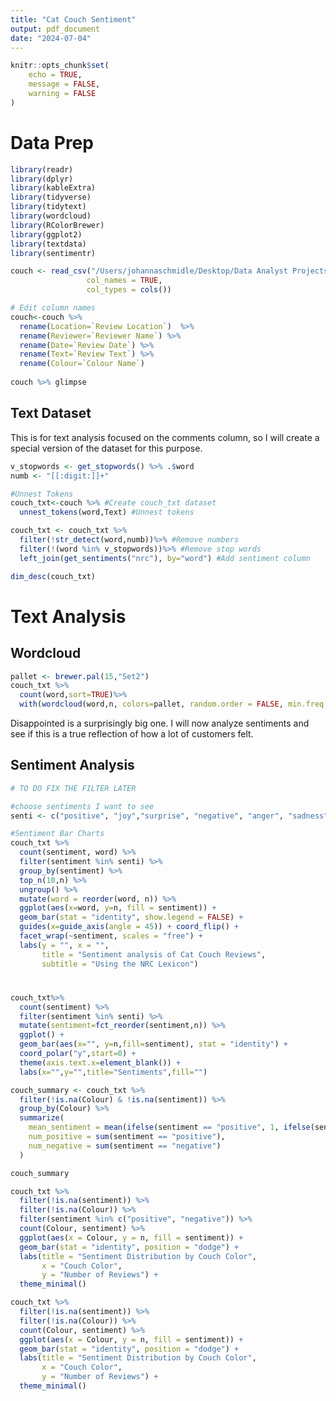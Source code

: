 ```yaml
---
title: "Cat Couch Sentiment"
output: pdf_document
date: "2024-07-04"
---
```


```r
knitr::opts_chunk$set(
	echo = TRUE,
	message = FALSE,
	warning = FALSE
)
```

# Data Prep
```r
library(readr)
library(dplyr)
library(kableExtra)
library(tidyverse)
library(tidytext)
library(wordcloud)
library(RColorBrewer)
library(ggplot2)
library(textdata)
library(sentimentr)

couch <- read_csv("/Users/johannaschmidle/Desktop/Data Analyst Projects/Cat Couch/CatCouchReviewsTable.csv",
                 col_names = TRUE, 
                 col_types = cols())

# Edit column names
couch<-couch %>% 
  rename(Location=`Review Location`)  %>% 
  rename(Reviewer=`Reviewer Name`) %>% 
  rename(Date=`Review Date`) %>% 
  rename(Text=`Review Text`) %>% 
  rename(Colour=`Colour Name`) 
  
couch %>% glimpse
```
## Text Dataset

This is for text analysis focused on the comments column, so I will create a special version of the dataset for this purpose.
```r
v_stopwords <- get_stopwords() %>% .$word
numb <- "[[:digit:]]+"

#Unnest Tokens
couch_txt<-couch %>% #Create couch_txt dataset
  unnest_tokens(word,Text) #Unnest tokens

couch_txt <- couch_txt %>%
  filter(!str_detect(word,numb))%>% #Remove numbers
  filter(!(word %in% v_stopwords))%>% #Remove stop words
  left_join(get_sentiments("nrc"), by="word") #Add sentiment column

dim_desc(couch_txt)
```

# Text Analysis
## Wordcloud

```r
pallet <- brewer.pal(15,"Set2") 
couch_txt %>%
  count(word,sort=TRUE)%>%
  with(wordcloud(word,n, colors=pallet, random.order = FALSE, min.freq = 500))
```
Disappointed is a surprisingly big one. I will now analyze sentiments and see if this is a true reflection of how a lot of customers felt.

## Sentiment Analysis
```r
# TO DO FIX THE FILTER LATER

#choose sentiments I want to see
senti <- c("positive", "joy","surprise", "negative", "anger", "sadness")

#Sentiment Bar Charts
couch_txt %>%
  count(sentiment, word) %>%
  filter(sentiment %in% senti) %>% 
  group_by(sentiment) %>% 
  top_n(10,n) %>% 
  ungroup() %>% 
  mutate(word = reorder(word, n)) %>% 
  ggplot(aes(x=word, y=n, fill = sentiment)) +
  geom_bar(stat = "identity", show.legend = FALSE) + 
  guides(x=guide_axis(angle = 45)) + coord_flip() + 
  facet_wrap(~sentiment, scales = "free") +
  labs(y = "", x = "",
       title = "Sentiment analysis of Cat Couch Reviews",
       subtitle = "Using the NRC Lexicon")

``` 

#
```r
couch_txt%>%
  count(sentiment) %>% 
  filter(sentiment %in% senti) %>% 
  mutate(sentiment=fct_reorder(sentiment,n)) %>%
  ggplot() + 
  geom_bar(aes(x="", y=n,fill=sentiment), stat = "identity") + 
  coord_polar("y",start=0) + 
  theme(axis.text.x=element_blank()) + 
  labs(x="",y="",title="Sentiments",fill="")
```

```r
couch_summary <- couch_txt %>%
  filter(!is.na(Colour) & !is.na(sentiment)) %>%
  group_by(Colour) %>%
  summarize(
    mean_sentiment = mean(ifelse(sentiment == "positive", 1, ifelse(sentiment == "negative", -1, 0))),
    num_positive = sum(sentiment == "positive"),
    num_negative = sum(sentiment == "negative")
  )

couch_summary
```

```r
couch_txt %>%
  filter(!is.na(sentiment)) %>%
  filter(!is.na(Colour)) %>%
  filter(sentiment %in% c("positive", "negative")) %>%
  count(Colour, sentiment) %>%
  ggplot(aes(x = Colour, y = n, fill = sentiment)) +
  geom_bar(stat = "identity", position = "dodge") +
  labs(title = "Sentiment Distribution by Couch Color",
       x = "Couch Color",
       y = "Number of Reviews") +
  theme_minimal()

couch_txt %>%
  filter(!is.na(sentiment)) %>%
  filter(!is.na(Colour)) %>%
  count(Colour, sentiment) %>%
  ggplot(aes(x = Colour, y = n, fill = sentiment)) +
  geom_bar(stat = "identity", position = "dodge") +
  labs(title = "Sentiment Distribution by Couch Color",
       x = "Couch Color",
       y = "Number of Reviews") +
  theme_minimal()
```
